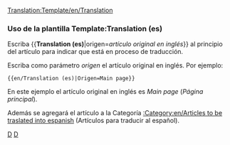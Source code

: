 <noinclude>[[Translation:Template/en/Translation]]</noinclude>{{en/Ambox| type  = notice
| image = en/Wiki letter.png
| text  = <strong>Artículo original en inglés:</strong> <includeonly>[[{{{origen}}}]]</includeonly>
<p>Este artículo está siendo traducido del inglés. Puedes colaborar ayudando a su [{{SERVER}}{{localurl:{{NAMESPACE}}:{{PAGENAME}}|action=edit}} redacción].<p>Use el [[en/Wiki/Manual of Style|Manual de Estilo]] para una correcta edición y recuerde quitar esta plantilla una vez que el artículo haya sido correctamente traducido.</p>
}}
<includeonly>{{{3|[[Category:en/Articles to be traslated into espanish]]}}}</includeonly>
<noinclude>
===Uso de la plantilla Template:Translation (es)===
Escriba <nowiki>{{</nowiki>'''Translation (es)'''|origen=''artículo original en inglés''<nowiki>}}</nowiki> al principio del artículo para indicar que está en proceso de traducción.
<p>Escriba como parámetro ''origen'' el artículo original en inglés. Por ejemplo:</p>
<pre>{{en/Translation (es)|Origen=Main page}}</pre>
En este ejemplo el artículo original en inglés es ''Main page'' (''Página principal'').
<p>Además se agregará el artículo a la Categoría [[:Category:en/Articles to be traslated into espanish]] (Artículos para traducir al español).</p>

[[Category:en/Templates|D]][[Category:en/Message boxes|D]]</noinclude>